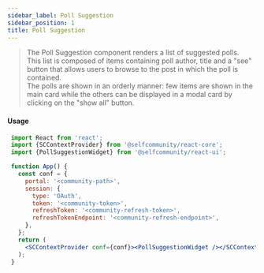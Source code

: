 ```yaml
---
sidebar_label: Poll Suggestion
sidebar_position: 1
title: Poll Suggestion
---
```


> The Poll Suggestion component renders a list of suggested polls.<br/>
This list is composed of items containing poll author, title and a "see" button that allows users to browse to the post in which the poll is contained.<br/>
The polls are shown in an orderly manner: few items are shown in the main card while the others can be displayed in a modal card by clicking on the "show all" button.



<Logged><PollSuggestionWidget/></Logged>

#### Usage

```jsx
 import React from 'react';
 import {SCContextProvider} from '@selfcommunity/react-core';
 import {PollSuggestionWidget} from '@selfcommunity/react-ui';

 function App() {
   const conf = {
     portal: '<community-path>',
     session: {
       type: 'OAuth',
       token: '<community-token>',
       refreshToken: '<community-refresh-token>',
       refreshTokenEndpoint: '<community-refresh-endpoint>',
     },
   };
   return (
     <SCContextProvider conf={conf}><PollSuggestionWidget /></SCContextProvider>
   );
 }
```